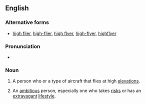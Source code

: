 {{also|high-flier|high flier}}
==English==

===Alternative forms===
* [[high flier]], [[high-flier]], [[high flyer]], [[high-flyer]], [[highflyer]]

===Pronunciation===
* {{audio|en-au-highflier.ogg|Audio (AU)|lang=en}}

===Noun===
{{en-noun}}

# A person who or a type of aircraft that flies at high [[elevation]]s.
# {{lb|en|idiomatic}} An [[ambitious]] person, especially one who takes [[risk]]s or has an [[extravagant]] [[lifestyle]].
#: {{rfquotek|lang=en|Jonathan Swift}}